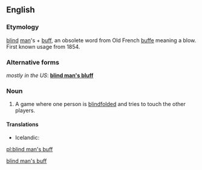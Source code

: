 <!--subst: of [[Template:sync]]-->
<!--If you edit this entry, please also edit [[blind man's bluff]] to ensure these two entries remain synchronized.-->[[Category:Synchronized entries|blind man's buff]]
==English==

===Etymology===
[[blind]] [[man]]'s + [[buff]], an obsolete word from Old French [[buffe]] meaning a blow.  First known usage from 1854.

===Alternative forms===
''mostly in the US'': '''[[blind man's bluff]]'''

===Noun===
{{wikipedia|Blind man's bluff (game)}}
{{en-noun|-|sg=[[blind]] [[man]][['s|’s]] [[buff]]}}

# {{British|games}} A game where one person is [[blindfolded]] and tries to touch the other players.

====Translations====
*Icelandic: {{t-|is|skollaleikur|m}}

[[pl:blind man's buff]]